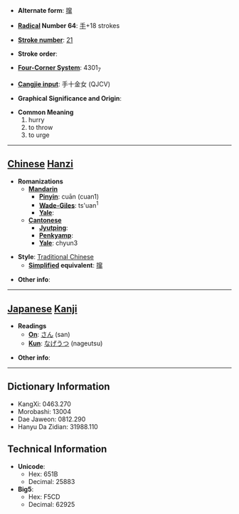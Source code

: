 * '''Alternate form''': [[撺]]

* '''[[Wiktionary:Chinese radical index| Radical]] Number 64''': [[Wiktionary:Chinese radical index 手|手]]+18 strokes

* '''[[Wiktionary:Chinese total strokes index|Stroke number]]''': [[Wiktionary:Chinese total strokes index 21|21]]

* '''Stroke order''': 

* '''[[Wiktionary:Chinese four corner index|Four-Corner System]]''': 4301<sub>7</sub>

* '''[[Wiktionary:Chinese Cangjie index|Cangjie input]]''': 手十金女 (QJCV)

* '''Graphical Significance and Origin''': 

* '''Common Meaning'''
*#hurry
*# to throw
*# to urge


----

== [[Chinese]] [[Hanzi]] ==

* '''Romanizations'''
** '''[[Mandarin]]'''
*** '''[[Pinyin]]''': cuān (cuan1)
*** '''[[Wade-Giles]]''': ts'uan<sup>1</sup>
*** '''[[Yale]]''': 
** '''[[Cantonese]]'''
*** '''[[Jyutping]]''':
*** '''[[Penkyamp]]''': 
*** '''[[Yale]]''': chyun3

* '''Style''': [[Traditional Chinese]] 
** '''[[Simplified Chinese|Simplified]] equivalent''': [[撺]]

* '''Other info''': 

----

== [[Japanese]] [[Kanji]] ==

* '''Readings'''
** '''[[On]]''': [[さん]] (san)
** '''[[Kun]]''': [[なげうつ]] (nageutsu)

* '''Other info''':  

----

== Dictionary Information ==

* KangXi: 0463.270
* Morobashi: 13004
* Dae Jaweon: 0812.290
* Hanyu Da Zidian: 31988.110

== Technical Information ==

* '''Unicode''':
** Hex: 651B
** Decimal: 25883
* '''Big5''':
** Hex: F5CD
** Decimal: 62925